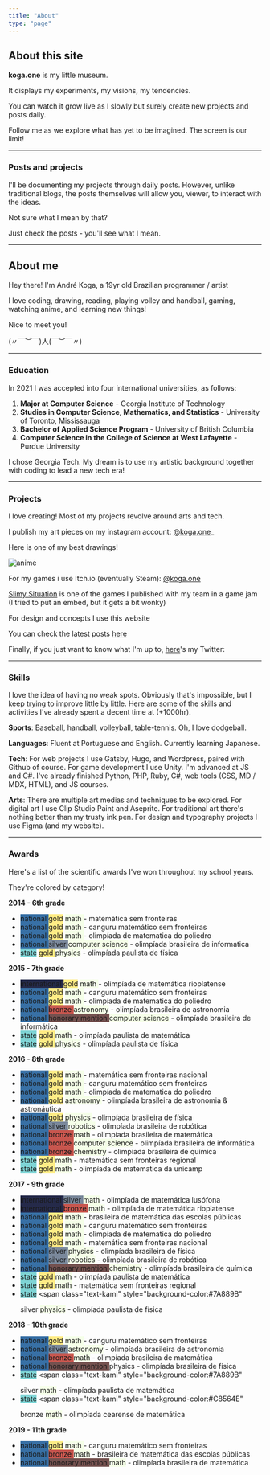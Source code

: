 ```yaml
---
title: "About"
type: "page"
---
```


## About this site

**koga.one** is my little museum.

It displays my experiments, my visions, my tendencies.

You can watch it grow live as I slowly but surely create new projects and posts daily.

Follow me as we explore what has yet to be imagined. The screen is our limit!

---

### Posts and projects

I'll be documenting my projects through daily posts. However, unlike traditional blogs, the posts themselves will allow you, viewer, to interact with the ideas.

Not sure what I mean by that?

Just check the posts - you'll see what I mean.

---

## About me

Hey there! I'm André Koga, a 19yr old Brazilian programmer / artist

I love coding, drawing, reading, playing volley and handball, gaming, watching anime, and learning new things!

Nice to meet you!

<p className="text-center">(〃￣︶￣)人(￣︶￣〃)</p>

---

### Education

In 2021 I was accepted into four international universities, as follows:

1. **Major at Computer Science** - Georgia Institute of Technology
2. **Studies in Computer Science, Mathematics, and Statistics** - University of Toronto, Mississauga
3. **Bachelor of Applied Science Program** - University of British Columbia
4. **Computer Science in the College of Science at West Lafayette** - Purdue University

I chose Georgia Tech. My dream is to use my artistic background together with coding to lead a new tech era!

---

### Projects

I love creating! Most of my projects revolve around arts and tech.

I publish my art pieces on my instagram account: [@koga.one\_](https://www.instagram.com/koga.one_/)

Here is one of my best drawings!

![anime](./images/anime.png)

For my games i use Itch.io (eventually Steam): [@koga.one](https://kogaone.itch.io)

[Slimy Situation](https://sushiwaumai.itch.io/slimy-situation) is one of the games I published with my team in a game jam (I tried to put an embed, but it gets a bit wonky)

For design and concepts I use this website

You can check the latest posts [here](/posts)

Finally, if you just want to know what I'm up to, [here](https://twitter.com/koga_one)'s my Twitter:

---

### Skills

I love the idea of having no weak spots. Obviously that's impossible, but I keep trying to improve little by little. Here are some of the skills and activities I've already spent a decent time at (+1000hr).

**Sports**: Baseball, handball, volleyball, table-tennis. Oh, I love dodgeball.

**Languages**: Fluent at Portuguese and English. Currently learning Japanese.

**Tech**: For web projects I use Gatsby, Hugo, and Wordpress, paired with Github of course. For game development I use Unity. I'm advanced at JS and C#. I've already finished Python, PHP, Ruby, C#, web tools (CSS, MD / MDX, HTML), and JS courses.

**Arts**: There are multiple art medias and techniques to be explored. For digital art I use Clip Studio Paint and Aseprite. For traditional art there's nothing better than my trusty ink pen. For design and typography projects I use Figma (and my website).

---

### Awards

Here's a list of the scientific awards I've won throughout my school years.

They're colored by category!

**2014 - 6th grade**

- <span class="text-kami" style="background-color:#3870A5">
    national
  </span> <span style="background-color:#FFEC85">gold</span> <span style="background-color:#F5FFE8">
    math
  </span> - matemática sem fronteiras
- <span class="text-kami" style="background-color:#3870A5">
    national
  </span> <span style="background-color:#FFEC85">gold</span> <span style="background-color:#F5FFE8">
    math
  </span> - canguru matemático sem fronteiras
- <span class="text-kami" style="background-color:#3870A5">
    national
  </span> <span style="background-color:#FFEC85">gold</span> <span style="background-color:#F5FFE8">
    math
  </span> - olimpíada de matematica do poliedro
- <span class="text-kami " style="background-color:#3870A5">
    national
  </span> <span class="text-kami" style="background-color:#7A889B">
    silver
  </span> <span style="background-color:#F5FFE8">computer science</span> - olimpíada
  brasileira de informatica
- <span style="background-color:#7FD4D5">state</span> <span style="background-color:#FFEC85">
    gold
  </span> <span style="background-color:#F5FFE8">physics</span> - olimpíada paulista
  de física

**2015 - 7th grade**

- <span class="text-kami" style="background-color:#252A4A">
    international
  </span> <span style="background-color:#FFEC85">gold</span> <span style="background-color:#F5FFE8">
    math
  </span> - olimpíada de matemática rioplatense
- <span class="text-kami" style="background-color:#3870A5">
    national
  </span> <span style="background-color:#FFEC85">gold</span> <span style="background-color:#F5FFE8">
    math
  </span> - canguru matemático sem fronteiras
- <span class="text-kami" style="background-color:#3870A5">
    national
  </span> <span style="background-color:#FFEC85">gold</span> <span style="background-color:#F5FFE8">
    math
  </span> - olimpíada de matematica do poliedro
- <span class="text-kami" style="background-color:#3870A5">
    national
  </span> <span class="text-kami" style="background-color:#C8564E">
    bronze
  </span> <span style="background-color:#F5FFE8">astronomy</span> - olimpíada brasileira
  de astronomia
- <span class="text-kami" style="background-color:#3870A5">
    national
  </span> <span class="text-kami" style="background-color:#74514F">
    honorary mention
  </span> <span style="background-color:#F5FFE8">computer science</span> - olimpíada
  brasileira de informática
- <span style="background-color:#7FD4D5">state</span> <span style="background-color:#FFEC85">
    gold
  </span> <span style="background-color:#F5FFE8">math</span> - olimpíada paulista
  de matemática
- <span style="background-color:#7FD4D5">state</span> <span style="background-color:#FFEC85">
    gold
  </span> <span style="background-color:#F5FFE8">physics</span> - olimpíada paulista
  de física

**2016 - 8th grade**

- <span class="text-kami" style="background-color:#3870A5">
    national
  </span> <span style="background-color:#FFEC85">gold</span> <span style="background-color:#F5FFE8">
    math
  </span> - matemática sem fronteiras nacional
- <span class="text-kami" style="background-color:#3870A5">
    national
  </span> <span style="background-color:#FFEC85">gold</span> <span style="background-color:#F5FFE8">
    math
  </span> - canguru matemático sem fronteiras
- <span class="text-kami" style="background-color:#3870A5">
    national
  </span> <span style="background-color:#FFEC85">gold</span> <span style="background-color:#F5FFE8">
    math
  </span> - olimpíada de matematica do poliedro
- <span class="text-kami" style="background-color:#3870A5">
    national
  </span> <span style="background-color:#FFEC85">gold</span> <span style="background-color:#F5FFE8">
    astronomy
  </span> - olimpíada brasileira de astronomia & astronáutica
- <span class="text-kami" style="background-color:#3870A5">
    national
  </span> <span style="background-color:#FFEC85">gold</span> <span style="background-color:#F5FFE8">
    physics
  </span> - olimpíada brasileira de física
- <span class="text-kami" style="background-color:#3870A5">
    national
  </span> <span class="text-kami" style="background-color:#7A889B">
    silver
  </span> <span style="background-color:#F5FFE8">robotics</span> - olimpíada brasileira
  de robótica
- <span class="text-kami" style="background-color:#3870A5">
    national
  </span> <span class="text-kami" style="background-color:#C8564E">
    bronze
  </span> <span style="background-color:#F5FFE8">math</span> - olimpíada brasileira
  de matemática
- <span class="text-kami" style="background-color:#3870A5">
    national
  </span> <span class="text-kami" style="background-color:#C8564E">
    bronze
  </span> <span style="background-color:#F5FFE8">computer science</span> - olimpíada
  brasileira de informática
- <span class="text-kami" style="background-color:#3870A5">
    national
  </span> <span class="text-kami" style="background-color:#C8564E">
    bronze
  </span> <span style="background-color:#F5FFE8">chemistry</span> - olimpíada brasileira
  de química
- <span style="background-color:#7FD4D5">state</span> <span style="background-color:#FFEC85">
    gold
  </span> <span style="background-color:#F5FFE8">math</span> - matemática sem fronteiras
  regional
- <span style="background-color:#7FD4D5">state</span> <span style="background-color:#FFEC85">
    gold
  </span> <span style="background-color:#F5FFE8">math</span> - olimpíada de matematica
  da unicamp

**2017 - 9th grade**

- <span class="text-kami" style="background-color:#252A4A">
    international
  </span> <span class="text-kami" style="background-color:#7A889B">
    silver
  </span> <span style="background-color:#F5FFE8">math</span> - olimpíada de matemática
  lusófona
- <span class="text-kami" style="background-color:#252A4A">
    international
  </span> <span class="text-kami" style="background-color:#C8564E">
    bronze
  </span> <span style="background-color:#F5FFE8">math</span> - olimpíada de matemática
  rioplatense
- <span class="text-kami" style="background-color:#3870A5">
    national
  </span> <span style="background-color:#FFEC85">gold</span> <span style="background-color:#F5FFE8">
    math
  </span> - brasileira de matemática das escolas públicas
- <span class="text-kami" style="background-color:#3870A5">
    national
  </span> <span style="background-color:#FFEC85">gold</span> <span style="background-color:#F5FFE8">
    math
  </span> - canguru matemático sem fronteiras
- <span class="text-kami" style="background-color:#3870A5">
    national
  </span> <span style="background-color:#FFEC85">gold</span> <span style="background-color:#F5FFE8">
    math
  </span> - olimpíada de matematica do poliedro
- <span class="text-kami" style="background-color:#3870A5">
    national
  </span> <span style="background-color:#FFEC85">gold</span> <span style="background-color:#F5FFE8">
    math
  </span> - matemática sem fronteiras nacional
- <span class="text-kami" style="background-color:#3870A5">
    national
  </span> <span class="text-kami" style="background-color:#7A889B">
    silver
  </span> <span style="background-color:#F5FFE8">physics</span> - olimpíada brasileira
  de física
- <span class="text-kami" style="background-color:#3870A5">
    national
  </span> <span class="text-kami" style="background-color:#7A889B">
    silver
  </span> <span style="background-color:#F5FFE8">robotics</span> - olimpíada brasileira
  de robótica
- <span class="text-kami" style="background-color:#3870A5">
    national
  </span> <span class="text-kami" style="background-color:#74514F">
    honorary mention
  </span> <span style="background-color:#F5FFE8">chemistry</span> - olimpíada brasileira
  de química
- <span style="background-color:#7FD4D5">state</span> <span style="background-color:#FFEC85">
    gold
  </span> <span style="background-color:#F5FFE8">math</span> - olimpíada paulista
  de matemática
- <span style="background-color:#7FD4D5">state</span> <span style="background-color:#FFEC85">
    gold
  </span> <span style="background-color:#F5FFE8">math</span> - matemática sem fronteiras
  regional
- <span style="background-color:#7FD4D5">state</span> <span
    class="text-kami"
    style="background-color:#7A889B"
  >
    silver
  </span> <span style="background-color:#F5FFE8">physics</span> - olimpíada paulista
  de física

**2018 - 10th grade**

- <span class="text-kami" style="background-color:#3870A5">
    national
  </span> <span style="background-color:#FFEC85">gold</span> <span style="background-color:#F5FFE8">
    math
  </span> - canguru matemático sem fronteiras
- <span class="text-kami" style="background-color:#3870A5">
    national
  </span> <span class="text-kami" style="background-color:#7A889B">
    silver
  </span> <span style="background-color:#F5FFE8">astronomy</span> - olimpíada brasileira
  de astronomia
- <span class="text-kami" style="background-color:#3870A5">
    national
  </span> <span class="text-kami" style="background-color:#C8564E">
    bronze
  </span> <span style="background-color:#F5FFE8">math</span> - olimpíada brasileira
  de matemática
- <span class="text-kami" style="background-color:#3870A5">
    national
  </span> <span class="text-kami" style="background-color:#74514F">
    honorary mention
  </span> physics - olimpíada brasileira de física
- <span style="background-color:#7FD4D5">state</span> <span
    class="text-kami"
    style="background-color:#7A889B"
  >
    silver
  </span> <span style="background-color:#F5FFE8">math</span> - olimpíada paulista
  de matemática
- <span style="background-color:#7FD4D5">state</span> <span
    class="text-kami"
    style="background-color:#C8564E"
  >
    bronze
  </span> <span style="background-color:#F5FFE8">math</span> - olimpíada cearense
  de matemática

**2019 - 11th grade**

- <span class="text-kami" style="background-color:#3870A5">
    national
  </span> <span style="background-color:#FFEC85">gold</span> <span style="background-color:#F5FFE8">
    math
  </span> - canguru matemático sem fronteiras
- <span class="text-kami" style="background-color:#3870A5">
    national
  </span> <span class="text-kami" style="background-color:#C8564E">
    bronze
  </span> <span style="background-color:#F5FFE8">math</span> - brasileira de matemática
  das escolas públicas
- <span class="text-kami" style="background-color:#3870A5">
    national
  </span> <span class="text-kami" style="background-color:#74514F">
    honorary mention
  </span> <span style="background-color:#F5FFE8">math</span> - olimpíada brasileira
  de matemática
